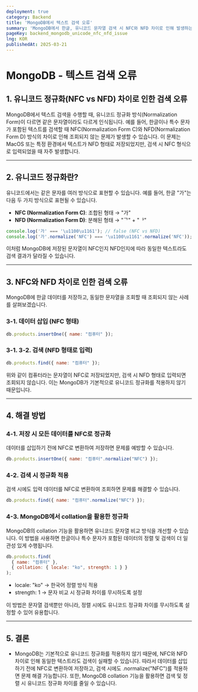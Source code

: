 ```yaml
---
deployment: true
category: Backend
title: 'MongoDB에서 텍스트 검색 오류'
summary: 'MongoDB에서 한글, 유니코드 문자열 검색 시 NFC와 NFD 차이로 인해 발생하는 문제와 이를 해결하는 방법을 설명합니다.'
pageKey: backend_mongodb_unicode_nfc_nfd_issue
lng: KOR
publishedAt: 2025-03-21
---
```


# MongoDB - 텍스트 검색 오류

## 1. 유니코드 정규화(NFC vs NFD) 차이로 인한 검색 오류

MongoDB에서 텍스트 검색을 수행할 때, 유니코드 정규화 방식(Normalization Form)이 다르면 같은 문자열이라도 다르게 인식됩니다. 예를 들어, 한글이나 특수 문자가 포함된 텍스트를 검색할 때 NFC(Normalization Form C)와 NFD(Normalization Form D) 방식의 차이로 인해 조회되지 않는 문제가 발생할 수 있습니다. 이 문제는 MacOS 또는 특정 환경에서 텍스트가 NFD 형태로 저장되었지만, 검색 시 NFC 형식으로 입력되었을 때 자주 발생합니다.

---

## 2. 유니코드 정규화란?

유니코드에서는 같은 문자를 여러 방식으로 표현할 수 있습니다. 예를 들어, 한글 "가"는 다음 두 가지 방식으로 표현될 수 있습니다.

- **NFC (Normalization Form C)**: 조합된 형태 → "가"
- **NFD (Normalization Form D)**: 분해된 형태 → "ᄀ\" + "ᅡ"

```javascript title="mongodb" showLineNumbers
console.log('가' === '\u1100\u1161'); // false (NFC vs NFD)
console.log('가'.normalize('NFC') === '\u1100\u1161'.normalize('NFC')); // true
```

이처럼 MongoDB에 저장된 문자열이 NFC인지 NFD인지에 따라 동일한 텍스트라도 검색 결과가 달라질 수 있습니다.

---

## 3. NFC와 NFD 차이로 인한 검색 오류

MongoDB에 한글 데이터를 저장하고, 동일한 문자열을 조회할 때 조회되지 않는 사례를 살펴보겠습니다.

### 3-1. 데이터 삽입 (NFC 형태)

```javascript title="mongodb" showLineNumbers
db.products.insertOne({ name: "컴퓨터" });
```

### 3-1. 3-2. 검색 (NFD 형태로 입력)

```javascript title="mongodb" showLineNumbers
db.products.find({ name: "컴퓨터" });
```

위와 같이 컴퓨터라는 문자열이 NFC로 저장되었지만, 검색 시 NFD 형태로 입력되면 조회되지 않습니다. 이는 MongoDB가 기본적으로 유니코드 정규화를 적용하지 않기 때문입니다.

---

## 4. 해결 방법
### 4-1. 저장 시 모든 데이터를 NFC로 정규화

데이터를 삽입하기 전에 NFC로 변환하여 저장하면 문제를 예방할 수 있습니다.

```javascript title="mongodb" showLineNumbers
db.products.insertOne({ name: "컴퓨터".normalize("NFC") });
```

### 4-2. 검색 시 정규화 적용

검색 시에도 입력 데이터를 NFC로 변환하여 조회하면 문제를 해결할 수 있습니다.

```javascript title="mongodb" showLineNumbers
db.products.find({ name: "컴퓨터".normalize("NFC") });
```

### 4-3. MongoDB에서 collation을 활용한 정규화

MongoDB의 collation 기능을 활용하면 유니코드 문자열 비교 방식을 개선할 수 있습니다. 이 방법을 사용하면 한글이나 특수 문자가 포함된 데이터의 정렬 및 검색이 더 일관성 있게 수행됩니다.

```javascript title="mongodb" showLineNumbers
db.products.find(
  { name: "컴퓨터" },
  { collation: { locale: "ko", strength: 1 } }
);
```

- locale: "ko" → 한국어 정렬 방식 적용
- strength: 1 → 문자 비교 시 정규화 차이를 무시하도록 설정

이 방법은 문자열 검색뿐만 아니라, 정렬 시에도 유니코드 정규화 차이를 무시하도록 설정할 수 있어 유용합니다.

---

## 5. 결론

- MongoDB는 기본적으로 유니코드 정규화를 적용하지 않기 때문에, NFC와 NFD 차이로 인해 동일한 텍스트라도 검색이 실패할 수 있습니다. 따라서 데이터를 삽입하기 전에 NFC로 변환하여 저장하고, 검색 시에도 .normalize("NFC")를 적용하면 문제 해결 가능합니다. 또한, MongoDB collation 기능을 활용하면 검색 및 정렬 시 유니코드 정규화 차이를 줄일 수 있습니다.